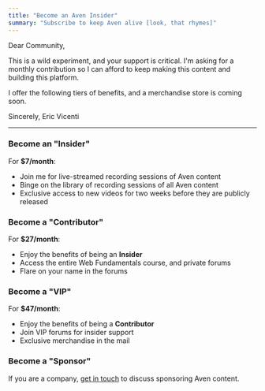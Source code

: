```yaml
---
title: "Become an Aven Insider"
summary: "Subscribe to keep Aven alive [look, that rhymes]"
---
```




Dear Community,

This is a wild experiment, and your support is critical. I'm asking for a monthly contribution so I can afford to keep making this content and building this platform.

I offer the following tiers of benefits, and a merchandise store is coming soon.

Sincerely,
Eric Vicenti

***

### Become an "Insider"

For **$7/month**:

- Join me for live-streamed recording sessions of Aven content
- Binge on the library of recording sessions of all Aven content
- Exclusive access to new videos for two weeks before they are publicly released

<SubscribeButton
  level={SubscriptionLevel.Insider}
/>

### Become a "Contributor"

For **$27/month**:

- Enjoy the benefits of being an **Insider**
- Access the entire Web Fundamentals course, and private forums
- Flare on your name in the forums

<SubscribeButton
  level={SubscriptionLevel.Contributor}
/>

### Become a "VIP"

For **$47/month**:

- Enjoy the benefits of being a **Contributor**
- Join VIP forums for insider support
- Exclusive merchandise in the mail

<SubscribeButton
  level={SubscriptionLevel.VIP}
/>

### Become a "Sponsor"

If you are a company, [get in touch](mailto:admin@aven.io) to discuss sponsoring Aven content.

<!--- © Eric Vicenti 2020. Licensed under Creative Commons CC BY-NC-SA 4.0 https://creativecommons.org/licenses/by-nc-sa/4.0/ -->
